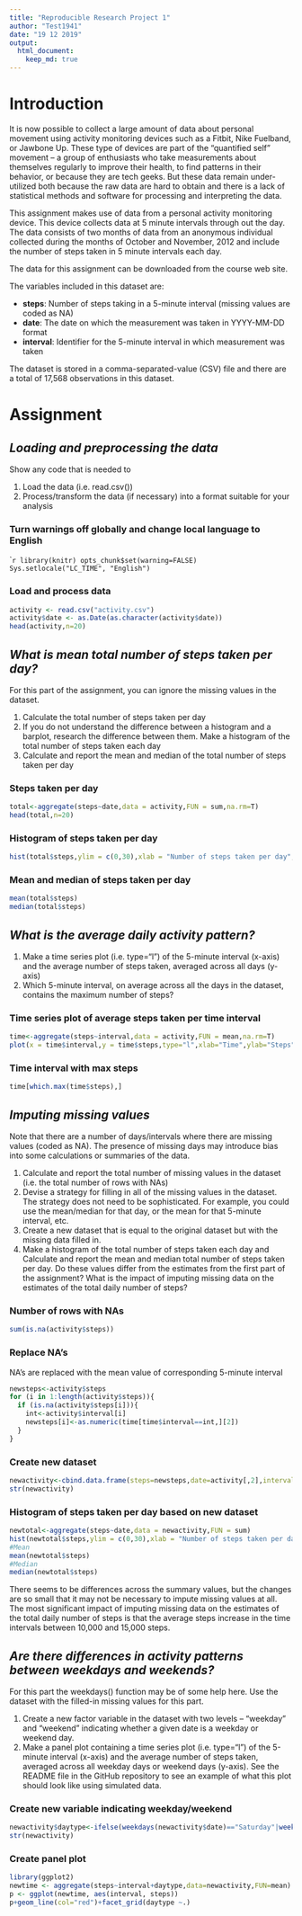 ```yaml
---
title: "Reproducible Research Project 1"
author: "Test1941"
date: "19 12 2019"
output:
  html_document:
    keep_md: true
---
```


# Introduction

It is now possible to collect a large amount of data about personal movement using activity monitoring devices such as a Fitbit, Nike Fuelband, or Jawbone Up. These type of devices are part of the “quantified self” movement – a group of enthusiasts who take measurements about themselves regularly to improve their health, to find patterns in their behavior, or because they are tech geeks. But these data remain under-utilized both because the raw data are hard to obtain and there is a lack of statistical methods and software for processing and interpreting the data.  

This assignment makes use of data from a personal activity monitoring device. This device collects data at 5 minute intervals through out the day. The data consists of two months of data from an anonymous individual collected during the months of October and November, 2012 and include the number of steps taken in 5 minute intervals each day.

The data for this assignment can be downloaded from the course web site.

The variables included in this dataset are:

* **steps**: Number of steps taking in a 5-minute interval (missing values are coded as \color{red}{\verb|NA|}NA)
* **date**: The date on which the measurement was taken in YYYY-MM-DD format
* **interval**: Identifier for the 5-minute interval in which measurement was taken  

The dataset is stored in a comma-separated-value (CSV) file and there are a total of 17,568 observations in this dataset.

# Assignment

## *Loading and preprocessing the data*

Show any code that is needed to

1. Load the data (i.e. \color{red}{\verb|read.csv()|}read.csv())
2. Process/transform the data (if necessary) into a format suitable for your analysis

### Turn warnings off globally and change local language to English

````r
library(knitr)
opts_chunk$set(warning=FALSE)
Sys.setlocale("LC_TIME", "English")
```

### Load and process data

```r
activity <- read.csv("activity.csv")
activity$date <- as.Date(as.character(activity$date))
head(activity,n=20)
```

## *What is mean total number of steps taken per day?*

For this part of the assignment, you can ignore the missing values in the dataset.  

1. Calculate the total number of steps taken per day
2. If you do not understand the difference between a histogram and a barplot, research the difference between them. Make a histogram of the total number of steps taken each day
3. Calculate and report the mean and median of the total number of steps taken per day

### Steps taken per day

```r
total<-aggregate(steps~date,data = activity,FUN = sum,na.rm=T)
head(total,n=20)
```

### Histogram of steps taken per day

```r
hist(total$steps,ylim = c(0,30),xlab = "Number of steps taken per day",col="red",main = "Histogram of steps taken per day")
```

### Mean and median of steps taken per day

```r
mean(total$steps)
median(total$steps)
```

## *What is the average daily activity pattern?*

1. Make a time series plot (i.e. \color{red}{\verb|type = "l"|}type="l") of the 5-minute interval (x-axis) and the average number of steps taken, averaged across all days (y-axis)
2. Which 5-minute interval, on average across all the days in the dataset, contains the maximum number of steps?

### Time series plot of average steps taken per time interval

```r
time<-aggregate(steps~interval,data = activity,FUN = mean,na.rm=T)
plot(x = time$interval,y = time$steps,type="l",xlab="Time",ylab="Steps",col="red",main="Average steps taken per time interval")
```

### Time interval with max steps

```r
time[which.max(time$steps),]
```

## *Imputing missing values*

Note that there are a number of days/intervals where there are missing values (coded as \color{red}{\verb|NA|}NA). The presence of missing days may introduce bias into some calculations or summaries of the data.  

1. Calculate and report the total number of missing values in the dataset (i.e. the total number of rows with \color{red}{\verb|NA|}NAs)
2. Devise a strategy for filling in all of the missing values in the dataset. The strategy does not need to be sophisticated. For example, you could use the mean/median for that day, or the mean for that 5-minute interval, etc.
3. Create a new dataset that is equal to the original dataset but with the missing data filled in.
4. Make a histogram of the total number of steps taken each day and Calculate and report the mean and median total number of steps taken per day. Do these values differ from the estimates from the first part of the assignment? What is the impact of imputing missing data on the estimates of the total daily number of steps?

### Number of rows with NAs

```r
sum(is.na(activity$steps))
```

### Replace NA's

NA's are replaced with the mean value of corresponding 5-minute interval

```r
newsteps<-activity$steps
for (i in 1:length(activity$steps)){
  if (is.na(activity$steps[i])){
    int<-activity$interval[i]
    newsteps[i]<-as.numeric(time[time$interval==int,][2])
  }
}
```

### Create new dataset

```r
newactivity<-cbind.data.frame(steps=newsteps,date=activity[,2],interval=activity[,3])
str(newactivity)
```

### Histogram of steps taken per day based on new dataset

```r
newtotal<-aggregate(steps~date,data = newactivity,FUN = sum)
hist(newtotal$steps,ylim = c(0,30),xlab = "Number of steps taken per day",col="red",main = "Histogram of steps taken per day")
#Mean 
mean(newtotal$steps)
#Median
median(newtotal$steps)
```

There seems to be differences across the summary values, but the changes are so small that it may not be necessary to impute missing values at all. The most significant impact of imputing missing data on the estimates of the total daily number of steps is that the average steps increase in the time intervals between 10,000 and 15,000 steps.

## *Are there differences in activity patterns between weekdays and weekends?*

For this part the \color{red}{\verb|weekdays()|}weekdays() function may be of some help here. Use the dataset with the filled-in missing values for this part.  

1. Create a new factor variable in the dataset with two levels – “weekday” and “weekend” indicating whether a given date is a weekday or weekend day.
2. Make a panel plot containing a time series plot (i.e. \color{red}{\verb|type = "l"|}type="l") of the 5-minute interval (x-axis) and the average number of steps taken, averaged across all weekday days or weekend days (y-axis). See the README file in the GitHub repository to see an example of what this plot should look like using simulated data.

### Create new variable indicating weekday/weekend

```r
newactivity$daytype<-ifelse(weekdays(newactivity$date)=="Saturday"|weekdays(newactivity$date)=="Sunday","Weekend","Weekday")
str(newactivity)
```

### Create panel plot

```r
library(ggplot2)
newtime <- aggregate(steps~interval+daytype,data=newactivity,FUN=mean)
p <- ggplot(newtime, aes(interval, steps))
p+geom_line(col="red")+facet_grid(daytype ~.)
```
